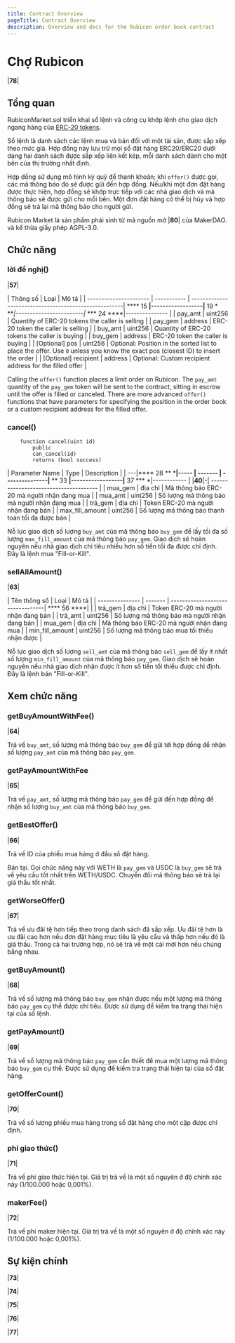 ```yaml
---
title: Contract Overview
pageTitle: Contract Overview
description: Overview and docs for the Rubicon order book contract
---
```


# Chợ Rubicon

|****78****|

## Tổng quan

RubiconMarket.sol triển khai sổ lệnh và công cụ khớp lệnh cho giao dịch ngang hàng của [ERC-20 tokens](https://ethereum.org/en/developers/docs/standards/tokens/erc-20/).

Sổ lệnh là danh sách các lệnh mua và bán đối với một tài sản, được sắp xếp theo mức giá. Hợp đồng này lưu trữ mọi sổ đặt hàng ERC20/ERC20 dưới dạng hai danh sách được sắp xếp liên kết kép, mỗi danh sách dành cho một bên của thị trường nhất định.

Hợp đồng sử dụng mô hình ký quỹ để thanh khoản; khi `offer()` được gọi, các mã thông báo đó sẽ được gửi đến hợp đồng. Nếu/khi một đơn đặt hàng được thực hiện, hợp đồng sẽ khớp trực tiếp với các nhà giao dịch và mã thông báo sẽ được gửi cho mỗi bên. Một đơn đặt hàng có thể bị hủy và hợp đồng sẽ trả lại mã thông báo cho người gửi.

Rubicon Market là sản phẩm phái sinh từ mã nguồn mở |****80****| của MakerDAO. và kế thừa giấy phép AGPL-3.0.

## Chức năng

### lời đề nghị()

|****57****|

| Thông số | Loại | Mô tả |
| ---------------------- | ----------- | ------------------------------------------------------| **** 15 ****|------------------|**** 19 * ***|------------------------|* *** 24 ****|--------------- |
| pay\_amt               | uint256     | Quantity of ERC-20 tokens the caller is selling                                                                                   |
| pay\_gem               | address     | ERC-20 token the caller is selling                                                                                                |
| buy\_amt               | uint256     | Quantity of ERC-20 tokens the caller is buying                                                                                    |
| buy\_gem               | address     | ERC-20 token the caller is buying                                                                                                 |
| \[Optional] pos        | uint256     | Optional: Position in the sorted list to place the offer. Use `0` unless you know the exact pos (closest ID) to insert the order  |
| \[Optional] recipient  | address     | Optional: Custom recipient address for the filled offer                                                                           |


Calling the `offer()` function places a limit order on Rubicon. The `pay_amt` quantity of the `pay_gem` token will be sent to the contract, sitting in escrow until the offer is filled or canceled. There are more advanced `offer()` functions that have parameters for specifying the position in the order book or a custom recipient address for the filled offer.

### cancel()

```
    function cancel(uint id)
        public
        can_cancel(id)
        returns (bool success)
```

| Parameter Name | Type    | Description                                  |
| ---|**** 28 ** ***|----- | ------- | ---------------|** ** 33 ****|------------------|**** 37 *** *|------------ | |****40****|-| -------------------------------------- |
| mua_gem | địa chỉ | Mã thông báo ERC-20 mà người nhận đang mua |
| mua_amt | uint256 | Số lượng mã thông báo mà người nhận đang mua |
| trả_gem | địa chỉ | Token ERC-20 mà người nhận đang bán |
| max_fill_amount | uint256 | Số lượng mã thông báo thanh toán tối đa được bán |

Nỗ lực giao dịch số lượng `buy_amt` của mã thông báo `buy_gem` để lấy tối đa số lượng `max_fill_amount` của mã thông báo `pay_gem`. Giao dịch sẽ hoàn nguyên nếu nhà giao dịch chi tiêu nhiều hơn số tiền tối đa được chỉ định. Đây là lệnh mua "Fill-or-Kill".

### sellAllAmount()

|****63****|

| Tên thông số | Loại | Mô tả |
| --------------- | ------- | ---------------------------------| **** 56 ****| |
| trả_gem | địa chỉ | Token ERC-20 mà người nhận đang bán |
| trả_amt | uint256 | Số lượng mã thông báo mà người nhận đang bán |
| mua_gem | địa chỉ | Mã thông báo ERC-20 mà người nhận đang mua |
| min_fill_amount | uint256 | Số lượng mã thông báo mua tối thiểu nhận được |

Nỗ lực giao dịch số lượng `sell_amt` của mã thông báo `sell_gem` để lấy ít nhất số lượng `min_fill_amount` của mã thông báo `pay_gem`. Giao dịch sẽ hoàn nguyên nếu nhà giao dịch nhận được ít hơn số tiền tối thiểu được chỉ định. Đây là lệnh bán "Fill-or-Kill".

## Xem chức năng

### getBuyAmountWithFee()

|****64****|

Trả về `buy_amt`, số lượng mã thông báo `buy_gem` để gửi tới hợp đồng để nhận số lượng `pay_amt` của mã thông báo `pay_gem`.

### getPayAmountWithFee

|****65****|

Trả về `pay_amt`, số lượng mã thông báo `pay_gem` để gửi đến hợp đồng để nhận số lượng `buy_amt` của mã thông báo `buy_gem`.

### getBestOffer()

|****66****|

Trả về ID của phiếu mua hàng ở đầu sổ đặt hàng.

Bán tại. Gọi chức năng này với WETH là `pay_gem` và USDC là `buy_gem` sẽ trả về yêu cầu tốt nhất trên WETH/USDC. Chuyển đổi mã thông báo sẽ trả lại giá thầu tốt nhất.

### getWorseOffer()

|****67****|

Trả về ưu đãi tệ hơn tiếp theo trong danh sách đã sắp xếp. Ưu đãi tệ hơn là ưu đãi cao hơn nếu đơn đặt hàng mục tiêu là yêu cầu và thấp hơn nếu đó là giá thầu. Trong cả hai trường hợp, nó sẽ trả về một cái mới hơn nếu chúng bằng nhau.

### getBuyAmount()

|****68****|

Trả về số lượng mã thông báo `buy_gem` nhận được nếu một lượng mã thông báo `pay_gem` cụ thể được chi tiêu. Được sử dụng để kiểm tra trạng thái hiện tại của sổ lệnh.

### getPayAmount()

|****69****|

Trả về số lượng mã thông báo `pay_gem` cần thiết để mua một lượng mã thông báo `buy_gem` cụ thể. Được sử dụng để kiểm tra trạng thái hiện tại của sổ đặt hàng.

### getOfferCount()

|****70****|

Trả về số lượng phiếu mua hàng trong sổ đặt hàng cho một cặp được chỉ định.

### phí giao thức()

|****71****|

Trả về phí giao thức hiện tại. Giá trị trả về là một số nguyên ở độ chính xác này (1/100.000 hoặc 0,001%).

### makerFee()

|****72****|

Trả về phí maker hiện tại. Giá trị trả về là một số nguyên ở độ chính xác này (1/100.000 hoặc 0,001%).

## Sự kiện chính

|****73****|

|****74****|

|****75****|

|****76****|

|****77****|